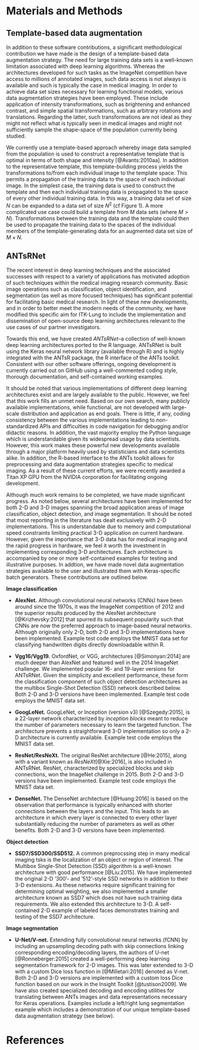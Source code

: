 
# Materials and Methods



## Template-based data augmentation

In addition to these software contributions, a significant methodological contribution 
we have made is the design of a template-based data augmentation strategy.  The need
for large training data sets is a well-known limitation associated with deep learning 
algorithms.  Whereas the architectures developed for such tasks as the ImageNet 
competition have access to millions of annotated images, such data access is not always
is available and such is typically the case in medical imaging.  In order to achieve
data set sizes necessary for learning functional models, various data augmentation 
strategies have been employed. These include application of intensity transformations, 
such as brightening and enhanced contrast, and simple spatial transformations, 
such as arbitrary rotations and translations.  Regarding the latter, such transformations
are not ideal as they might not reflect what is typically seen in medical images and
might not sufficiently sample the shape-space of the population currently being 
studied.  

We currently use a template-based approach whereby image data sampled from the population
is used to construct a representative template that is optimal in terms of both shape and 
intensity [@Avants:2010aa].  In addition to the representative template, this template-building 
process yields the transformations to/from each individual image to the template space.
This permits a propagation of the training data to the space of each individual image. In 
the simplest case, the training data is used to construct the template and then each 
individual training data is propagated to the space of every other individual training
data.  In this way, a training data set of size $N$ can be expanded to a data set of 
size $N^2$ (cf Figure 1).  A more complicated use case could build a template from $M$ data sets 
(where $M > N$).  Transformations between the training data and the template could then
be used to propagate the training data to the spaces of the individual members of the 
template-generating data for an augmented data set size of $M \times N$. 

\begin{figure}
\centering
\includegraphics[width=\textwidth]{./Figures/DataAugmentation.pdf}
\caption{We introduce a novel data augmentation strategy for medical images using 
ANTs-based template construction.  Shown here is the 2-D U-net example where 
we create a template from the training data segmentation images where the 
foreground designates the left and right lungs.  This avoids the lack of 
internal correspondence while generating plausible global shape variations 
when mapping between individual training data.  We used 60+ images to 
create such a template permitting 60$^2$ = 3600 possible deformable shapes 
which can be further augmented by more conventional strategies (e.g., brightness
transformations, translations, etc.).}
\label{fig:augmentation}
\end{figure}

## ANTsRNet

The recent interest in deep learning techniques and the associated successes with respect to a 
variety of applications has motivated adoption of such techniques within the medical imaging 
research community.  Basic image operations such as classification, object identification, and 
segmentation (as well as more focused techniques) has significant potential for facilitating 
basic medical research.  In light of these new developments, and in order to better meet the 
modern needs of the community, we have modified this specific aim for ITK-Lung to include 
the implementation and dissemination of open-source deep learning architectures relevant to 
the use cases of our partner investigators.  

Towards this end, we have created _ANTsRNet_--a collection of well-known deep learning 
architectures ported to the R language.  ANTsRNet is built using the Keras neural network 
library (available through R) and is highly integrated with the ANTsR package, the R interface 
of the ANTs toolkit.  Consistent with our other software offerings, ongoing development is 
currently carried out on GitHub using a well-commented coding style, thorough documentation, 
and self-contained working examples.  

It should be noted that various implementations of different deep learning 
architectures exist and are largely available to the public.  However, we feel 
that this work fills an unmet need.  Based on our own search, many publicly 
available implementations, while functional, are not developed with large-scale distribution 
and application as end goals.  There is little, if any, coding consistency between the 
various implementations leading to non-standardized APIs and difficulties in code
navigation for debugging and/or didactic reasons.  In addition, the vast majority employ the
Python language which is understandable given its widespread usage by data scientists.
However, this work makes these powerful new developments available through a major platform 
heavily used by statisticians and data scientists alike.
In addition, the R-based interface to the ANTs toolkit allows for preprocessing and data
augmentation strategies specific to medical imaging.  As a result of these current efforts,
we were recently awarded a Titan XP GPU from the NVIDIA corporation for facilitating ongoing 
development.

Although much work remains to be completed, we have made significant progress. As noted below,
several architectures have been implemented for both 2-D and 3-D images spanning the broad
application areas of image classification, object detection, and image segmentation. 
It should be noted that most reporting in the literature has dealt exclusively with 2-D 
implementations.  This is understandable due to memory and computational speed constraints
limiting practical 3-D application on current hardware.  However, given the importance that
3-D data has for medical imaging and the rapid progress in hardware, we  feel it worth
the investment in implementing corresponding 3-D architectures.  Each 
architecture is accompanied by one or more self-contained examples for testing and illustrative
purposes.  In addtion, we have made novel data augmentation strategies available to the user 
and illustrated them with Keras-specific batch generators.    These contributions are outlined 
below.  

__Image classification__

* __AlexNet.__  Although convolutional neural networks (CNNs) have been around since the 
1970s, it was the ImageNet competition of 2012 and the superior results produced by the AlexNet 
architecture [@Krizhevsky:2012] that spurred its subsequent popularity such that CNNs are now 
the preferred approach to image-based neural networks.  Although originally only 2-D, both 
2-D and 3-D implementations have been implemented.  Example test code employs the MNIST
data set for classifying handwritten digits directly downloadable within R.

* __Vgg16/Vgg19.__ OxfordNet, or VGG, architectures [@Simonyan:2014] are much deeper than AlexNet and featured
well in the 2014 ImageNet challenge.  We implemented popular 16- and 19-layer versions for 
ANTsRNet.  Given the simplicity and excellent performance, these form the classification component
of such object detection architectures as the multibox Single-Shot Detection (SSD) network 
described below.  Both 2-D and 3-D versions have been implemented.   Example test code 
employs the MNIST data set.

* __GoogLeNet.__  GoogLeNet, or Inception (version v3) [@Szegedy:2015], is a 22-layer network 
characterized by _inception blocks_ meant to reduce the number of parameters necessary to learn 
the targeted function.  The architecture prevents a straightforward 3-D implementation so only
a 2-D architecture is currently available.  Example test code employs the MNIST data set.

* __ResNet/ResNeXt.__  The original ResNet architecture [@He:2015], along with a variant known 
as _ResNeXt_[@Xie:2016], is also included in ANTsRNet.  ResNet, characterized by specialized blocks and
skip connections, won the ImageNet challenge in 2015.  Both 2-D and 3-D versions have been 
implemented.   Example test code employs the MNIST data set.

*  __DenseNet.__  The DenseNet architecture [@Huang:2016] is based on the observation that performance is
typically enhanced with shorter connections between the layers and the input.  This leads to
an architecture in which every layer is connected to every other layer substantially reducing
the number of parameters as well as other benefits.  Both 2-D and 3-D versions have been 
implemented.

__Object detection__

* __SSD7/SSD300/SSD512.__ A common preprocssing step in many medical imaging tsks is the localization
of an object or region of interest.  The Multibox Single-Shot Detection (SSD) algorithm is a 
well-known architecture with good performance [@Liu:2015]. We have implemented the original 2-D '300'- and 
'512'-style SSD networks in addition to their 3-D extensions.  As these networks require significant
training for determining optimal weighting, we also implemented a smaller architecture known as SSD7
which does not have such training data requirements.  We also extended this architecture to 3-D.
A self-contained 2-D example of labeled faces 
demonstrates training and testing of the SSD7 architecture.  

__Image segmentation__

* __U-Net/V-net.__  Extending fully convolutional neural networks (fCNN) by including an upsampling
decoding path with skip connections linking corresponding encoding/decoding layers, the authors of
U-net [@Ronneberger:2015] created a well-performing deep learning segmentation framework for 2-D images.
This was later extended to 3-D with a custom Dice loss function in [@Milletari:2016] denoted as
V-net.  Both 2-D and 3-D versions are implemented with a custom loss Dice function based on our 
work in the Insight Toolkit [@tustison2009].  We have also created specialized decoding and encoding 
utilities for translating between ANTs images and data representations necessary for Keras operations.
Examples include a left/right lung segmentation example which includes a demonstration of our 
unique template-based data augmentation strategy (see below).


\clearpage

# References
